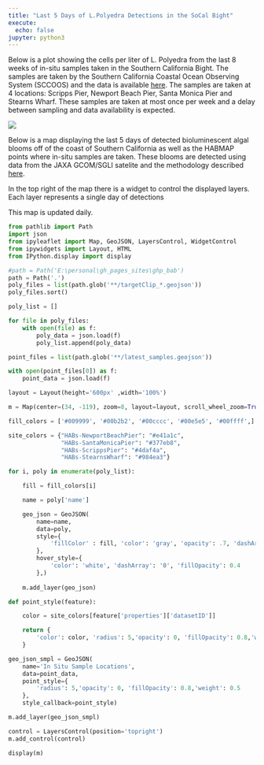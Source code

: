 ```yaml
---
title: "Last 5 Days of L.Polyedra Detections in the SoCal Bight"
execute: 
  echo: false
jupyter: python3
---
```

Below is a plot showing the cells per liter of L. Polyedra from the last 8 weeks of in-situ samples taken in the Southern California Bight. The samples are taken by the Southern California Coastal Ocean Observing System (SCCOOS) and the data is available [here](https://erddap.sccoos.org/erddap/tabledap/index.html). The samples are taken at 4 locations: Scripps Pier, Newport Beach Pier, Santa Monica Pier and Stearns Wharf. These samples are taken at most once per week and a delay between sampling and data availability is expected.

![](data/lpoly_recent.png)


Below is a map displaying the last 5 days of detected bioluminescent algal blooms off of the coast of Southern California as well as the HABMAP points where in-situ samples are taken. These blooms are detected using data from the JAXA GCOM/SGLI satelite and the methodology described [here](methods.qmd).

In the top right of the map there is a widget to control the displayed layers. Each layer represents a single day of detections

This map is updated daily.


```python
from pathlib import Path
import json
from ipyleaflet import Map, GeoJSON, LayersControl, WidgetControl
from ipywidgets import Layout, HTML
from IPython.display import display

#path = Path('E:\personal\gh_pages_sites\ghp_bab')
path = Path('.')
poly_files = list(path.glob('**/targetClip_*.geojson'))
poly_files.sort()

poly_list = []

for file in poly_files:
    with open(file) as f:
        poly_data = json.load(f)
        poly_list.append(poly_data)

point_files = list(path.glob('**/latest_samples.geojson'))

with open(point_files[0]) as f:
    point_data = json.load(f)

layout = Layout(height='600px' ,width='100%')

m = Map(center=(34, -119), zoom=8, layout=layout, scroll_wheel_zoom=True)

fill_colors = ['#009999', '#00b2b2', '#00cccc', '#00e5e5', '#00ffff',]

site_colors = {"HABs-NewportBeachPier": "#e41a1c",
               "HABs-SantaMonicaPier": "#377eb8",
               "HABs-ScrippsPier": "#4daf4a",
               "HABs-StearnsWharf": "#984ea3"}

for i, poly in enumerate(poly_list):

    fill = fill_colors[i]

    name = poly['name']

    geo_json = GeoJSON(
        name=name,
        data=poly,
        style={
            'fillColor' : fill, 'color': 'gray', 'opacity': .7, 'dashArray': '0', 'fillOpacity': 0.5, 'weight': 1
        },
        hover_style={
            'color': 'white', 'dashArray': '0', 'fillOpacity': 0.4
        },)
    
    m.add_layer(geo_json)

def point_style(feature):

    color = site_colors[feature['properties']['datasetID']]

    return {
        'color': color, 'radius': 5,'opacity': 0, 'fillOpacity': 0.8,'weight': 0.5
    }

geo_json_smpl = GeoJSON(
    name='In Situ Sample Locations',
    data=point_data,
    point_style={
        'radius': 5,'opacity': 0, 'fillOpacity': 0.8,'weight': 0.5
    },
    style_callback=point_style)

m.add_layer(geo_json_smpl)

control = LayersControl(position='topright')
m.add_control(control)

display(m)
```